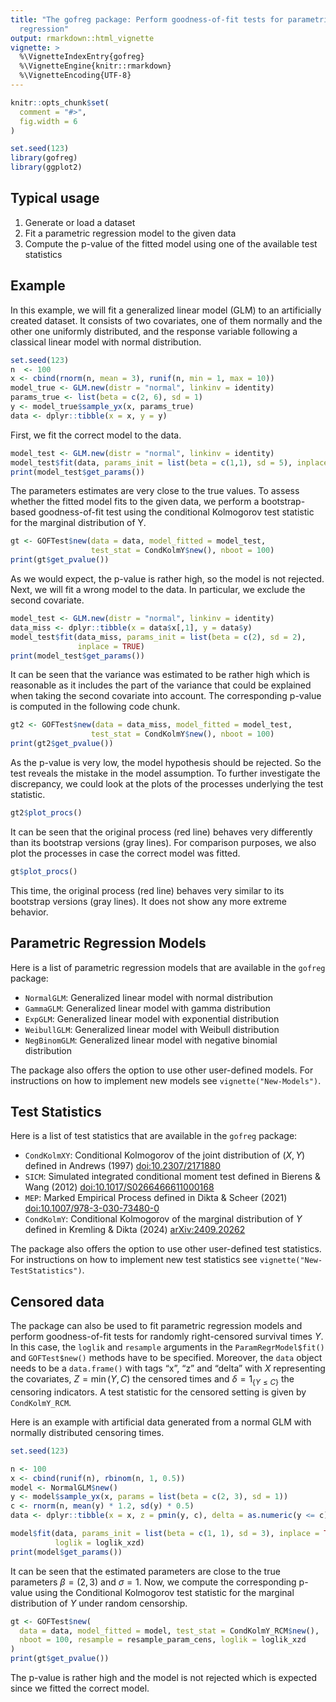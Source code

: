 ```yaml
---
title: "The gofreg package: Perform goodness-of-fit tests for parametric 
  regression"
output: rmarkdown::html_vignette
vignette: >
  %\VignetteIndexEntry{gofreg}
  %\VignetteEngine{knitr::rmarkdown}
  %\VignetteEncoding{UTF-8}
---
```


```r
knitr::opts_chunk$set(
  comment = "#>",
  fig.width = 6
)
```

```r
set.seed(123)
library(gofreg)
library(ggplot2)
```

## Typical usage

1. Generate or load a dataset
2. Fit a parametric regression model to the given data
3. Compute the p-value of the fitted model using one of the available test 
statistics

## Example

In this example, we will fit a generalized linear model (GLM) to an artificially
created dataset. It consists of two covariates, one of them normally and the 
other one uniformly distributed, and the response variable following a classical
linear model with normal distribution.

```r
set.seed(123)
n  <- 100
x <- cbind(rnorm(n, mean = 3), runif(n, min = 1, max = 10))
model_true <- GLM.new(distr = "normal", linkinv = identity)
params_true <- list(beta = c(2, 6), sd = 1)
y <- model_true$sample_yx(x, params_true)
data <- dplyr::tibble(x = x, y = y)
```

First, we fit the correct model to the data.

``` r
model_test <- GLM.new(distr = "normal", linkinv = identity)
model_test$fit(data, params_init = list(beta = c(1,1), sd = 5), inplace = TRUE)
print(model_test$get_params())
```

The parameters estimates are very close to the true values. To assess whether 
the fitted model fits to the given data, we perform a bootstrap-based 
goodness-of-fit test using the conditional Kolmogorov test statistic for the 
marginal distribution of Y. 

``` r
gt <- GOFTest$new(data = data, model_fitted = model_test, 
                  test_stat = CondKolmY$new(), nboot = 100)
print(gt$get_pvalue())
```

As we would expect, the p-value is rather high, so the model is not rejected.
Next, we will fit a wrong model to the data. In particular, we exclude the 
second covariate.

``` r
model_test <- GLM.new(distr = "normal", linkinv = identity)
data_miss <- dplyr::tibble(x = data$x[,1], y = data$y)
model_test$fit(data_miss, params_init = list(beta = c(2), sd = 2), 
               inplace = TRUE)
print(model_test$get_params())
```

It can be seen that the variance was estimated to be rather high which is 
reasonable as it includes the part of the variance that could be explained when
taking the second covariate into account. The corresponding 
p-value is computed in the following code chunk.

``` r
gt2 <- GOFTest$new(data = data_miss, model_fitted = model_test, 
                  test_stat = CondKolmY$new(), nboot = 100)
print(gt2$get_pvalue())
```

As the p-value is very low, the model hypothesis should be rejected. So the test
reveals the mistake in the model assumption. To further investigate the 
discrepancy, we could look at the plots of the processes underlying the test
statistic.

```r
gt2$plot_procs()
```

It can be seen that the original process (red line) behaves very differently
than its bootstrap versions (gray lines). For comparison purposes, we also plot 
the processes in case the correct model was fitted.

```r
gt$plot_procs()
```

This time, the original process (red line) behaves very similar to its bootstrap 
versions (gray lines). It does not show any more extreme behavior.

## Parametric Regression Models

Here is a list of parametric regression models that are available in the 
`gofreg` package: 

* `NormalGLM`: Generalized linear model with normal distribution
* `GammaGLM`: Generalized linear model with gamma distribution
* `ExpGLM`: Generalized linear model with exponential distribution
* `WeibullGLM`: Generalized linear model with Weibull distribution
* `NegBinomGLM`: Generalized linear model with negative binomial distribution

The package also offers the option to use other user-defined models. For 
instructions on how to implement new models see `vignette("New-Models")`.

## Test Statistics

Here is a list of test statistics that are available in the `gofreg` package:

* `CondKolmXY`: Conditional Kolmogorov of the joint distribution of $(X,Y)$ 
defined in Andrews (1997) [doi:10.2307/2171880](https://doi.org/10.2307/2171880)
* `SICM`: Simulated integrated conditional moment test defined in Bierens & 
Wang (2012) [doi:10.1017/S0266466611000168](https://doi.org/10.1017/S0266466611000168)
* `MEP`: Marked Empirical Process defined in Dikta & Scheer (2021) 
[doi:10.1007/978-3-030-73480-0](https://doi.org/10.1007/978-3-030-73480-0)
* `CondKolmY`: Conditional Kolmogorov of the marginal distribution of $Y$ 
defined in Kremling & Dikta (2024) [arXiv:2409.20262](https://arxiv.org/abs/2409.20262)
<!-- * `CondKolmbXY`: Conditional Kolmogorov of the joint distribution of $(\beta^T X, Y)$ -->

The package also offers the option to use other user-defined test statistics. 
For instructions on how to implement new test statistics see
`vignette("New-TestStatistics")`.

## Censored data

The package can also be used to fit parametric regression models and perform 
goodness-of-fit tests for randomly right-censored survival times $Y$. In this 
case, the `loglik` and `resample` arguments in the `ParamRegrModel$fit()` and
`GOFTest$new()` methods have to be specified. Moreover, the `data` object needs
to be a `data.frame()` with tags "x", "z" and "delta" with $X$ representing the
covariates, $Z = \min(Y, C)$ the censored times and $\delta = 1_{\{Y \le C\}}$ 
the censoring indicators. A test statistic for the censored setting is given by
`CondKolmY_RCM`.

Here is an example with artificial data generated from a normal GLM with 
normally distributed censoring times.

``` r
set.seed(123)
```

``` r
n <- 100
x <- cbind(runif(n), rbinom(n, 1, 0.5))
model <- NormalGLM$new()
y <- model$sample_yx(x, params = list(beta = c(2, 3), sd = 1))
c <- rnorm(n, mean(y) * 1.2, sd(y) * 0.5)
data <- dplyr::tibble(x = x, z = pmin(y, c), delta = as.numeric(y <= c))

model$fit(data, params_init = list(beta = c(1, 1), sd = 3), inplace = TRUE, 
          loglik = loglik_xzd)
print(model$get_params())
```

It can be seen that the estimated parameters are close to the true parameters
$\beta = (2,3)$ and $\sigma = 1$. Now, we compute the corresponding p-value
using the Conditional Kolmogorov test statistic for the marginal distribution
of $Y$ under random censorship.

``` r
gt <- GOFTest$new(
  data = data, model_fitted = model, test_stat = CondKolmY_RCM$new(), 
  nboot = 100, resample = resample_param_cens, loglik = loglik_xzd
)
print(gt$get_pvalue())
```

The p-value is rather high and the model is not rejected which is expected since
we fitted the correct model.
